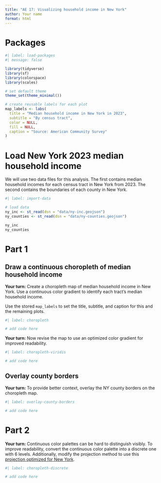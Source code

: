 ```yaml
---
title: "AE 17: Visualizing household income in New York"
author: Your name
format: html
---
```


# Packages

```r
#| label: load-packages
#| message: false

library(tidyverse)
library(sf)
library(colorspace)
library(scales)

# set default theme
theme_set(theme_minimal())

# create reusable labels for each plot
map_labels <- labs(
  title = "Median household income in New York in 2023",
  subtitle = "By census tract",
  color = NULL,
  fill = NULL,
  caption = "Source: American Community Survey"
)
```

# Load New York 2023 median household income

We will use two data files for this analysis. The first contains median household incomes for each census tract in New York from 2023. The second contains the boundaries of each county in New York.

```r
#| label: import-data

# load data
ny_inc <- st_read(dsn = "data/ny-inc.geojson")
ny_counties <- st_read(dsn = "data/ny-counties.geojson")

ny_inc
ny_counties
```

# Part 1

## Draw a continuous choropleth of median household income

**Your turn:** Create a choropleth map of median household income in New York. Use a continuous color gradient to identify each tract's median household income.

::: callout-tip
Use the stored `map_labels` to set the title, subtitle, and caption for this and the remaining plots.
:::

```r
#| label: choropleth

# add code here
```

**Your turn:** Now revise the map to use an optimized color gradient for improved readability.

```r
#| label: choropleth-viridis

# add code here
```

## Overlay county borders

**Your turn:** To provide better context, overlay the NY county borders on the choropleth map.

```r
#| label: overlay-county-borders

# add code here
```

# Part 2

**Your turn:** Continuous color palettes can be hard to distinguish visibly. To improve readability, convert the continuous color palette into a discrete one with 6 levels. Additionally, modify the projection method to use this [projection optimized for New York](https://spatialreference.org/ref/epsg/2261/).

```r
#| label: choropleth-discrete

# add code here
```
